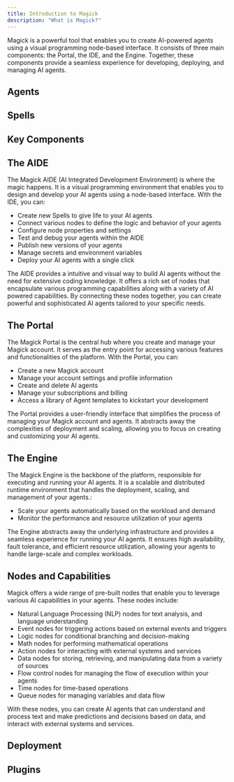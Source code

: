 ```yaml
---
title: Introduction to Magick
description: "What is Magick?"
---
```


Magick is a powerful tool that enables you to create AI-powered agents using a visual programming node-based interface. It consists of three main components: the Portal, the IDE, and the Engine. Together, these components provide a seamless experience for developing, deploying, and managing AI agents.

## Agents

## Spells

## Key Components

## The AIDE

The Magick AIDE (AI Integrated Development Environment) is where the magic happens. It is a visual programming environment that enables you to design and develop your AI agents using a node-based interface. With the IDE, you can:

- Create new Spells to give life to your AI agents
- Connect various nodes to define the logic and behavior of your agents
- Configure node properties and settings
- Test and debug your agents within the AIDE
- Publish new versions of your agents
- Manage secrets and environment variables
- Deploy your AI agents with a single click

The AIDE provides a intuitive and visual way to build AI agents without the need for extensive coding knowledge. It offers a rich set of nodes that encapsulate various programming capabilities along with a variety of AI powered capabilities. By connecting these nodes together, you can create powerful and sophisticated AI agents tailored to your specific needs.

## The Portal

The Magick Portal is the central hub where you create and manage your Magick account. It serves as the entry point for accessing various features and functionalities of the platform. With the Portal, you can:

- Create a new Magick account
- Manage your account settings and profile information
- Create and delete AI agents
- Manage your subscriptions and billing
- Access a library of Agent templates to kickstart your development

The Portal provides a user-friendly interface that simplifies the process of managing your Magick account and agents. It abstracts away the complexities of deployment and scaling, allowing you to focus on creating and customizing your AI agents.

## The Engine

The Magick Engine is the backbone of the platform, responsible for executing and running your AI agents. It is a scalable and distributed runtime environment that handles the deployment, scaling, and management of your agents.:

- Scale your agents automatically based on the workload and demand
- Monitor the performance and resource utilization of your agents

The Engine abstracts away the underlying infrastructure and provides a seamless experience for running your AI agents. It ensures high availability, fault tolerance, and efficient resource utilization, allowing your agents to handle large-scale and complex workloads.

## Nodes and Capabilities

Magick offers a wide range of pre-built nodes that enable you to leverage various AI capabilities in your agents. These nodes include:

- Natural Language Processing (NLP) nodes for text analysis, and language understanding
- Event nodes for triggering actions based on external events and triggers
- Logic nodes for conditional branching and decision-making
- Math nodes for performing mathematical operations
- Action nodes for interacting with external systems and services
- Data nodes for storing, retrieving, and manipulating data from a variety of sources
- Flow control nodes for managing the flow of execution within your agents
- Time nodes for time-based operations
- Queue nodes for managing variables and data flow

With these nodes, you can create AI agents that can understand and process text and make predictions and decisions based on data, and interact with external systems and services.

## Deployment 

## Plugins


